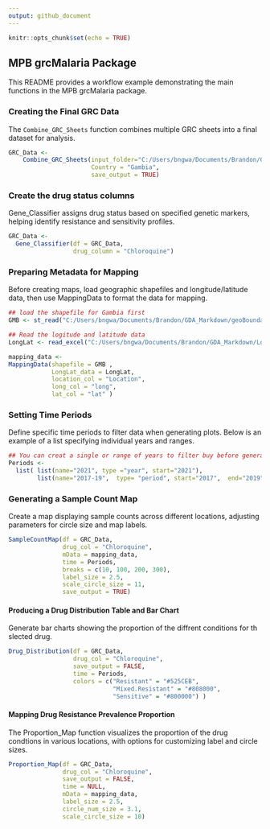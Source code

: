 ```yaml
---
output: github_document
---
```


```r
knitr::opts_chunk$set(echo = TRUE)
```

## MPB grcMalaria Package
This README provides a workflow example demonstrating the main functions in the MPB grcMalaria package.

### Creating the Final GRC Data
The `Combine_GRC_Sheets` function combines multiple GRC sheets into a final dataset for analysis. 
```r

GRC_Data <-
    Combine_GRC_Sheets(input_folder="C:/Users/bngwa/Documents/Brandon/GDA_Markdown/All_GRC_Reads_Gambia",
                       Country = "Gambia", 
                       save_output = TRUE)
```


### Create the drug status columns
Gene_Classifier assigns drug status based on specified genetic markers, helping identify resistance and sensitivity profiles.
```r

GRC_Data <-
  Gene_Classifier(df = GRC_Data, 
                  drug_column = "Chloroquine")
```


### Preparing Metadata for Mapping
Before creating maps, load geographic shapefiles and longitude/latitude data, then use MappingData to format the data for mapping.
```r
## load the shapefile for Gambia first
GMB <- st_read("C:/Users/bngwa/Documents/Brandon/GDA_Markdown/geoBoundaries-GMB-ADM3-all/geoBoundaries-GMB-ADM3-all/geoBoundaries-GMB-ADM3_simplified.shp")

## Read the logitude and latitude data
LongLat <- read_excel("C:/Users/bngwa/Documents/Brandon/GDA_Markdown/LongLat_data.xlsx")

mapping_data <- 
MappingData(shapefile = GMB ,
            LongLat_data = LongLat,
            location_col = "Location",
            long_col = "long",
            lat_col = "lat" )


```

### Setting Time Periods
Define specific time periods to filter data when generating plots. Below is an example of a list specifying individual years and ranges.
```r
## You can creat a single or range of years to filter buy before generating the plots
Periods <-
  list( list(name="2021", type ="year", start="2021"),
        list(name="2017-19",  type= "period", start="2017",  end="2019"))
```


### Generating a Sample Count Map
Create a map displaying sample counts across different locations, adjusting parameters for circle size and map labels.
```r

SampleCountMap(df = GRC_Data, 
               drug_col = "Chloroquine",
               mData = mapping_data,
               time = Periods,
               breaks = c(10, 100, 200, 300),
               label_size = 2.5, 
               scale_circle_size = 11,
               save_output = TRUE)

```


#### Producing a Drug Distribution Table and Bar Chart
Generate bar charts showing the proportion of the diffrent conditions for th slected drug.
```r

Drug_Distribution(df = GRC_Data, 
                  drug_col = "Chloroquine",
                  save_output = FALSE,
                  time = Periods,
                  colors = c("Resistant" = "#525CEB",
                             "Mixed.Resistant" = "#808000",
                             "Sensitive" = "#800000") )
```


#### Mapping Drug Resistance Prevalence Proportion
The Proportion_Map function visualizes the proportion of the drug condtions in various locations, with options for customizing label and circle sizes.
```r

Proportion_Map(df = GRC_Data, 
               drug_col = "Chloroquine",
               save_output = FALSE,
               time = NULL,
               mData = mapping_data,
               label_size = 2.5,
               circle_num_size = 3.1, 
               scale_circle_size = 10)
               
```
